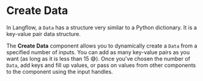 
# Create Data

In Langflow, a `Data` has a structure very similar to a Python dictionary. It is a key-value pair data structure.

The **Create Data** component allows you to dynamically create a `Data` from a specified number of inputs. You can add as many key-value pairs as you want (as long as it is less than 15 😅). Once you've chosen the number of `Data`, add keys and fill up values, or pass on values from other components to the component using the input handles.

<div
  style={{ marginBottom: "20px", display: "flex", justifyContent: "center" }}
>
  <ReactPlayer playing controls url="/videos/create_record.mp4" />
</div>
